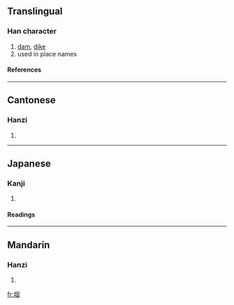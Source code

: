 ==Translingual==
===Han character===
{{Han char|rn=32|rad=土|as=08|sn=11|four=4610<sub>0</sub>|canj=土田十口 (GWJR)}}
# [[dam]], [[dike]]
# used in place names
====References====
{{Han ref|kx=0232.100|dkj=05218|dj=0470.030|hdz=10453.060|uh=580C|ud=22540|bh=D4C7|bd=54471}}
----
==Cantonese==
===Hanzi===
{{yue-hanzi|jyut=|y=gu3}}
# {{defn|Cantonese}}
----
==Japanese==
===Kanji===
{{ja-kanji|grade=|rs=土08}}
# {{defn|Japanese}} 
====Readings====
{{ja-readings|on=[[こ]] (ko), [[く]] (ku)|kun=[[つつみ]] (tsutsumi), [[つか]] (tsuka)}}
----
==Mandarin==
===Hanzi===
{{cmn-hanzi|pin=[[gù]] ([[gu4]]), [[huī]] ([[hui1]])|wg=ku<sup>4</sup>, hui<sup>1</sup>}}
# {{defn|Mandarin}}

[[fr:堌]]